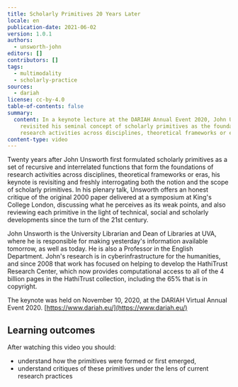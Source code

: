 ```yaml
---
title: Scholarly Primitives 20 Years Later
locale: en
publication-date: 2021-06-02
version: 1.0.1
authors:
  - unsworth-john
editors: []
contributors: []
tags:
  - multimodality
  - scholarly-practice
sources:
  - dariah
license: cc-by-4.0
table-of-contents: false
summary:
  content: In a keynote lecture at the DARIAH Annual Event 2020, John Unsworth
    revisited his seminal concept of scholarly primitives as the foundation of
    research activities across disciplines, theoretical frameworks or eras.
content-type: video
---
```

Twenty years after John Unsworth first formulated scholarly primitives as a set of recursive and interrelated functions that form the foundations of research activities across disciplines, theoretical frameworks or eras, his keynote is revisiting and freshly interrogating both the notion and the scope of scholarly primitives. In his plenary talk, Unsworth offers an honest critique of the original 2000 paper delivered at a symposium at King's College London, discussing what he perceives as its weak points, and also reviewing each primitive in the light of technical, social and scholarly developments since the turn of the 21st century.

John Unsworth is the University Librarian and Dean of Libraries at UVA, where he is responsible for making yesterday's information available tomorrow, as well as today. He is also a Professor in the English Department. John's research is in cyberinfrastructure for the humanities, and since 2008 that work has focused on helping to develop the HathiTrust Research Center, which now provides computational access to all of the 4 billion pages in the HathiTrust collection, including the 65% that is in copyright.

The keynote was held on November 10, 2020, at the DARIAH Virtual Annual Event 2020. [https://www.dariah.eu/](https://www.dariah.eu/)

## Learning outcomes

After watching this video you should:

* understand how the primitives were formed or first emerged,
* understand critiques of these primitives under the lens of current research practices

<VideoCard provider="youtube" id="XyruWlLDvlc" title="Click to view" image="/assets/content/assets/en/resources/hosted/scholarly-primitives-20-years-later/john-unsworth-keynote.png" subtitle="Scholarly Primitives 20 Years Later" />
